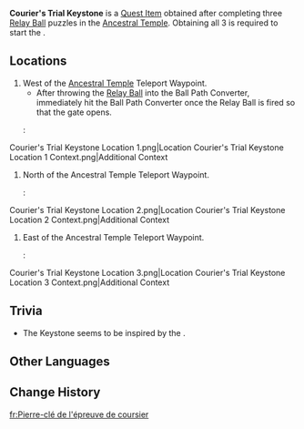 {{Stub|Add chest location context images}}
{{Item Infobox
|id          = 120867
|image       = Item Courier's Trial Keystone.png
|type        = Quest Items
|quality     = 4
|description = A stone mechanism used to unlock the gates of ancient altars. Among the [[Scions of the Canopy]], this mechanism serves as a trial machine, where only the most experienced couriers are said to be able to acquire all three keystones in a short span of time.
|source1     = [[Relay Ball]] puzzles in the [[Ancestral Temple]]
}}
'''Courier's Trial Keystone''' is a [[Quest Item]] obtained after completing three [[Relay Ball]] puzzles in the [[Ancestral Temple]]. Obtaining all 3 is required to start the {{Quest|To the Night, What is the Night's}}.

==Locations==
# West of the [[Ancestral Temple]] Teleport Waypoint.
#* After throwing the [[Relay Ball]] into the Ball Path Converter, immediately hit the Ball Path Converter once the Relay Ball is fired so that the gate opens.
#: <gallery>
Courier's Trial Keystone Location 1.png|Location
Courier's Trial Keystone Location 1 Context.png|Additional Context
</gallery>
# North of the Ancestral Temple Teleport Waypoint.
#: <gallery>
Courier's Trial Keystone Location 2.png|Location
Courier's Trial Keystone Location 2 Context.png|Additional Context
</gallery>
# East of the Ancestral Temple Teleport Waypoint.
#: <gallery>
Courier's Trial Keystone Location 3.png|Location
Courier's Trial Keystone Location 3 Context.png|Additional Context
</gallery>

==Trivia==
*The Keystone seems to be inspired by the {{W|Muiraquitã}}.

==Other Languages ==
{{Other Languages
|default_hidden = 1
|en       = Courier's Trial Keystone
|zhs      = 讯使试炼的钥石
|zhs_rm   = 
|zht      = 訊使試煉的鑰石
|zht_rm   = 
|ja       = 伝達使の試練に使われる石の鍵
|ja_rm    = Densetsu-dzukai no Shiren ni Tsukawareru Ishi no Kagi
|ko       = 전달꾼 시련의 돌 열쇠
|es       = Llave rocosa de la prueba de mensajeros
|fr       = Pierre-clé de l'épreuve de coursier
|ru       = Ключевой камень испытания курьера
|th       = กุญแจหินในการทดสอบของผู้ส่งสาร
|th_rm    = 
|vi       = Chìa Khóa Của Thí Luyện Bưu Tá
|de       = Schlüsselstein der Botenprüfung
|id       = Batu Kunci Ujian Para Utusan
|pt       = Chave de Pedra do Julgamento dos Mensageiros
|tr       = Kurye İmtihanının Kilit Taşı
|it       = Chiave di volta per la prova dell'Emissario
}}

==Change History==
{{Change History|5.0}}

[[fr:Pierre-clé de l'épreuve de coursier]]